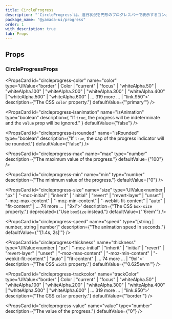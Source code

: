 ```yaml
---
title: CircleProgress
description: "`CircleProgress`は、進行状況を円形のプログレスバーで表示するコンポーネントです。"
package_name: "@yamada-ui/progress"
order: 1
with_description: true
tab: Props
---
```


## Props

### CircleProgressProps

<PropsCard
  id="circleprogress-color"
  name="color"
  type='UIValue<"border" | Color | "current" | "focus" | "whiteAlpha.50" | "whiteAlpha.100" | "whiteAlpha.200" | "whiteAlpha.300" | "whiteAlpha.400" | "whiteAlpha.500" | "whiteAlpha.600" | ... 319 more ... | "link.950">'
  description={"The CSS `color` property."}
  defaultValue={"'primary'"}
/>

<PropsCard
  id="circleprogress-isanimation"
  name="isAnimation"
  type="boolean"
  description={
    "If `true`, the progress will be indeterminate and the `value` prop will be ignored."
  }
  defaultValue={"false"}
/>

<PropsCard
  id="circleprogress-isrounded"
  name="isRounded"
  type="boolean"
  description={"If `true`, the cap of the progress indicator will be rounded."}
  defaultValue={"false"}
/>

<PropsCard
  id="circleprogress-max"
  name="max"
  type="number"
  description={"The maximum value of the progress."}
  defaultValue={"100"}
/>

<PropsCard
  id="circleprogress-min"
  name="min"
  type="number"
  description={"The minimum value of the progress."}
  defaultValue={"0"}
/>

<PropsCard
  id="circleprogress-size"
  name="size"
  type='UIValue<number | "px" | "-moz-initial" | "inherit" | "initial" | "revert" | "revert-layer" | "unset" | "-moz-max-content" | "-moz-min-content" | "-webkit-fit-content" | "auto" | "fit-content" | ... 74 more ... | "9xl">'
  description={"The CSS `box-size` property."}
  deprecated={"Use `boxSize` instead."}
  defaultValue={"'6rem'"}
/>

<PropsCard
  id="circleprogress-speed"
  name="speed"
  type="[string | number, string | number]"
  description={"The animation speed in seconds."}
  defaultValue={"'[1.4s, 2s]'"}
/>

<PropsCard
  id="circleprogress-thickness"
  name="thickness"
  type='UIValue<number | "px" | "-moz-initial" | "inherit" | "initial" | "revert" | "revert-layer" | "unset" | "-moz-max-content" | "-moz-min-content" | "-webkit-fit-content" | "auto" | "fit-content" | ... 74 more ... | "9xl">'
  description={"The CSS `width` property."}
  defaultValue={"'0.625ewm'"}
/>

<PropsCard
  id="circleprogress-trackcolor"
  name="trackColor"
  type='UIValue<"border" | Color | "current" | "focus" | "whiteAlpha.50" | "whiteAlpha.100" | "whiteAlpha.200" | "whiteAlpha.300" | "whiteAlpha.400" | "whiteAlpha.500" | "whiteAlpha.600" | ... 319 more ... | "link.950">'
  description={"The CSS `color` property."}
  defaultValue={"'border'"}
/>

<PropsCard
  id="circleprogress-value"
  name="value"
  type="number"
  description={"The value of the progress."}
  defaultValue={"0"}
/>
